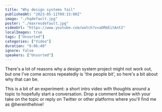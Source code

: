 ```yaml
---
title: "Why design systems fail"
publishedAt: "2023-05-11T09:15:00Z"
image: "./hqdefault.jpg"
poster: "./maxresdefault.jpg"
videoUrl: "https://www.youtube.com/watch?v=aORbEitAntI"
localImages: true
tags: ["Unsorted"]
categories: ["Video"]
duration: "0:06:48"
ignore: false
speakers: ["Unsorted"]
---
```


There's a lot of reasons why a design system project might not work out, but one I've come across repeatedly is 'the people bit', so here's a bit about why that can be.

This is a bit of an experiment: a short intro video with thoughts around a topic to hopefully start a conversation. Drop a comment below with your take on the topic or reply on Twitter or other platforms where you'll find me as @hereinthehive!
